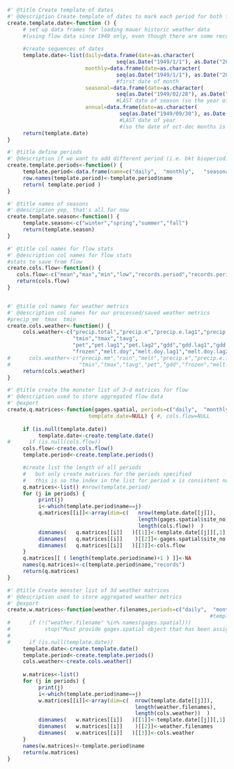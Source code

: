 ```r
#' @title Create template of dates 
#' @description Create template of dates to mark each period for both flow and weather data
create.template.date<-function () {
     # set up data frames for loading mauer historic weather data
     #(using flow data since 1949 only, even though there are some records back to the 30s, because Mauer met data only available starting 1950)
     
     #create sequences of dates
     template.date<-list(daily=data.frame(date=as.character(
                                   seq(as.Date("1949/1/1"), as.Date("2010/12/31"), "days")),stringsAsFactors=F),
                         monthly=data.frame(date=as.character(
                                   seq(as.Date("1949/1/1"), as.Date("2010/12/1"), "months")),stringsAsFactors=F),  
                                   #first date of month
                         seasonal=data.frame(date=as.character(
                                   seq(as.Date("1949/02/28"), as.Date("2011/2/28"), "3 month")),stringsAsFactors=F), 
                                   #LAST date of season (so the year of winter is the same as following spring)
                         annual=data.frame(date=as.character(
                                    seq(as.Date("1949/09/30"), as.Date("2011/9/30"), "years")),stringsAsFactors=F)  ) 
                                    #LAST date of year 
                                    #(so the date of oct-dec months is the same as following jan-sept months)
     return(template.date)
}

```



```r
#' @title define periods
#' @description if we want to add different period (i.e. bkt bioperiod), can do it here
create.template.periods<-function() {
     template.period<-data.frame(name=c("daily",  "monthly",   "seasonal",    "annual"), min.records=c(1,25,80,345), stringsAsFactors = F)
     row.names(template.period)<-template.period$name
     return( template.period )
}

#' @title names of seasons
#' @description yep, that's all for now
create.template.season<-function() {
     template.season<-c("winter","spring","summer","fall")
     return(template.season)
}

```


```r
#' @title col names for flow stats
#' @description col names for flow stats
#stats to save from flow
create.cols.flow<-function() {
   cols.flow<-c("mean","max","min","low","records.period","records.period.rolling")
   return(cols.flow)   
} 


#' @title col names for weather metrics
#' @description col names for our processed/saved weather metrics
#precip_mm  tmax  tmin
create.cols.weather<-function() {
     cols.weather<-c("precip.total","precip.e","precip.e.lag1","precip.e.lag2","precip.e.lag3",
                     "tmin","tmax","tavg",
                     "pet","pet.lag1","pet.lag2","gdd","gdd.lag1","gdd.lag2",
                     "frozen","melt.doy","melt.doy.lag1","melt.doy.lag2")
#      cols.weather<-c("precip.mm","rain","melt","precip.e","precip.e.lag1","precip.e.lag2","precip.e.lag3",
#                      "tmin","tmax","tavg","pet","gdd","frozen","melt.doy")
     return(cols.weather)
}

```

```r
#' @title create the monster list of 3-d matrices for flow
#' @description used to store aggregated flow data
#' @export
create.q.matrices<-function(gages.spatial, periods=c("daily",  "monthly",   "seasonal",    "annual"), 
                          template.date=NULL) { #, cols.flow=NULL
     
     if (is.null(template.date))
          template.date<-create.template.date()
#      if (is.null(cols.flow))
     cols.flow<-create.cols.flow()
     template.period<-create.template.periods()

     #create list the length of all periods
     #   but only create matrices for the periods specified
     #   this is so the index in the list for period x is consistent no matter how many periods are specified
     q.matrices<-list() #nrow(template.period)
     for (j in periods) {
          print(j)
          i<-which(template.period$name==j)
          q.matrices[[i]]<-array(dim=c(   nrow(template.date[[j]]), 
                                          length(gages.spatial$site_no), 
                                          length(cols.flow))  ) 
          dimnames(   q.matrices[[i]]   )[[1]]<-template.date[[j]][,1]
          dimnames(   q.matrices[[i]]    )[[2]]<-gages.spatial$site_no
          dimnames(   q.matrices[[i]]   )[[3]]<-cols.flow
     }
     q.matrices[[ ( length(template.period$name)+1 ) ]]<-NA
     names(q.matrices)<-c(template.period$name,"records")
     return(q.matrices)
}

```


```r
#' @title Create monster list of 3d weather matrices
#' @description used to store aggregated weather metrics
#' @export
create.w.matrices<-function(weather.filenames,periods=c("daily",  "monthly",   "seasonal",    "annual")) {
                                                                 #template.date=NULL
#      if (!("weather.filename" %in% names(gages.spatial)))
#           stop("Must provide gages.spatial object that has been assigned weather.filename")
#      
#      if (is.null(template.date))
     template.date<-create.template.date()
     template.period<-create.template.periods()
     cols.weather<-create.cols.weather()
     
     w.matrices<-list()
     for (j in periods) {
          print(j)
          i<-which(template.period$name==j)
          w.matrices[[i]]<-array(dim=c(  nrow(template.date[[j]]), 
                                         length(weather.filenames), 
                                         length(cols.weather))  ) 
          dimnames(   w.matrices[[i]]   )[[1]]<-template.date[[j]][,1]
          dimnames(   w.matrices[[i]]    )[[2]]<-weather.filenames
          dimnames(   w.matrices[[i]]   )[[3]]<-cols.weather
     }
     names(w.matrices)<-template.period$name
     return(w.matrices)
}



```

